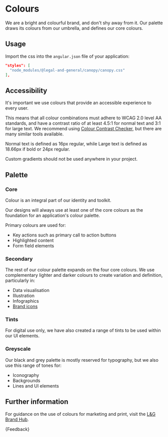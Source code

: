 
<Meta of={ColoursStories} />

# Colours

<p class="standfirst">We are a bright and colourful brand, and don't shy away from it. Our palette draws its colours from our umbrella, and defines our core colours.</p>

## Usage

Import the css into the `angular.json` file of your application:

```json
"styles": [
  "node_modules/@legal-and-general/canopy/canopy.css"
],
```

## Accessibility

It's important we use colours that provide an accessible experience to every user.

This means that all colour combinations must adhere to WCAG 2.0 level AA standards, and have a contrast ratio of at least 4.5:1 for normal text and 3:1 for large text. We recommend using <a href="https://webaim.org/resources/contrastchecker/" target="_blank">Colour Contrast Checker</a>, but there are many similar tools available.

Normal text is defined as 16px regular, while Large text is defined as 18.66px if bold or 24px regular.

Custom gradients should not be used anywhere in your project.

## Palette

### Core

Colour is an integral part of our identity and toolkit.

Our designs will always use at least one of the core colours as the foundation for an application's colour palette.

Primary colours are used for:

* Key actions such as primary call to action buttons
* Highlighted content
* Form field elements

<Story of={ColoursStories.coreColours} />

### Secondary

The rest of our colour palette expands on the four core colours. We use complementary lighter and darker colours to create variation and definition, particularly in:

* Data visualisation
* Illustration
* Infographics
* [Brand icons](./?path=/docs/foundations-brand-icon-guide--docs)

<Story of={ColoursStories.secondaryColours} />

### Tints

For digital use only, we have also created a range of tints to be used within our UI elements.

<Story of={ColoursStories.tintsColours} />

### Greyscale

Our black and grey palette is mostly reserved for typography, but we also use this range of tones for:

* Iconography
* Backgrounds
* Lines and UI elements

<Story of={ColoursStories.greyscaleColours} />

## Further information

For guidance on the use of colours for marketing and print, visit the <a href="https://www.legalandgeneralbrandhub.com/b/www/c/en-GB/BrandKnowledge/Guideline/2?Page=5" target="_blank">L\&G Brand Hub</a>.

<Markdown>
  {Feedback}
</Markdown>

